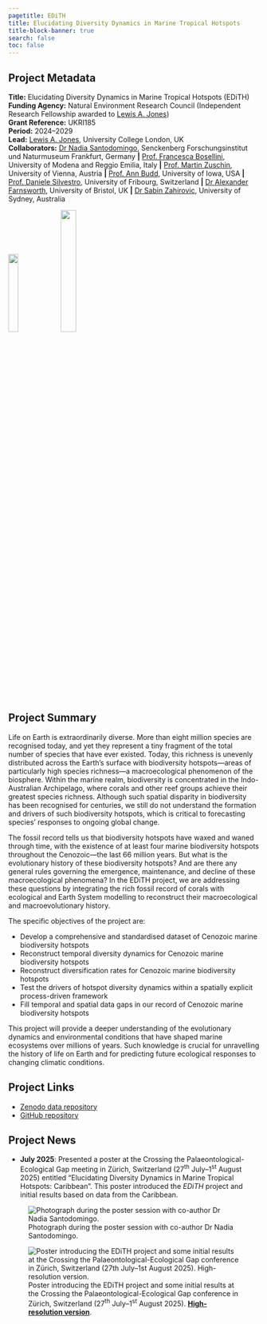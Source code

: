 ```yaml
---
pagetitle: EDiTH
title: Elucidating Diversity Dynamics in Marine Tropical Hotspots
title-block-banner: true
search: false
toc: false
---
```


## Project Metadata

**Title:** Elucidating Diversity Dynamics in Marine Tropical Hotspots (EDiTH)  
**Funding Agency:** Natural Environment Research Council (Independent Research Fellowship awarded to [Lewis A. Jones](https://lewisajones.com))  
**Grant Reference:** UKRI185  
**Period:** 2024–2029  
**Lead:** [Lewis A. Jones](https://lewisajones.com), University College London, UK  
**Collaborators:** [Dr Nadia Santodomingo](https://www.senckenberg.de/de/institute/senckenberg-gesellschaft-fuer-naturforschung-frankfurt-main/abt-marine-zoologie/marine-evertebraten-i/marine-evertebraten-i-team/), Senckenberg Forschungsinstitut und Naturmuseum Frankfurt, Germany **|** [Prof. Francesca Bosellini](https://personale.unimore.it/rubrica/dettaglio/frabos), University of Modena and Reggio Emilia, Italy **|** [Prof. Martin Zuschin](https://ufind.univie.ac.at/en/person.html?id=6551), University of Vienna, Austria **|** [Prof. Ann Budd](https://ees.uiowa.edu/people/ann-budd), University of Iowa, USA **|** [Prof. Daniele Silvestro](https://www.unifr.ch/bio/en/department/staff/alphabetical-list/people/310596/9b4cc), University of Fribourg, Switzerland **|** [Dr Alexander Farnsworth](https://www.bristol.ac.uk/people/person/Alexander-Farnsworth-24da3223-4bc1-4e18-9bcb-eb02a7976395/), University of Bristol, UK **|** [Dr Sabin Zahirovic](https://www.sydney.edu.au/science/about/our-people/academic-staff/sabin-zahirovic.html), University of Sydney, Australia

![](edith.png){width="20%"}
![](UKRI_NERC.png){width="25%"}


## Project Summary

Life on Earth is extraordinarily diverse. More than eight million species are recognised today, and yet they represent a tiny fragment of the total number of species that have ever existed. Today, this richness is unevenly distributed across the Earth’s surface with biodiversity hotspots—areas of particularly high species richness—a macroecological phenomenon of the biosphere. Within the marine realm, biodiversity is concentrated in the Indo-Australian Archipelago, where corals and other reef groups achieve their greatest species richness. Although such spatial disparity in biodiversity has been recognised for centuries, we still do not understand the formation and drivers of such biodiversity hotspots, which is critical to forecasting species’ responses to ongoing global change.

The fossil record tells us that biodiversity hotspots have waxed and waned through time, with the existence of at least four marine biodiversity hotspots throughout the Cenozoic—the last 66 million years. But what is the evolutionary history of these biodiversity hotspots? And are there any general rules governing the emergence, maintenance, and decline of these macroecological phenomena? In the EDiTH project, we are addressing these questions by integrating the rich fossil record of corals with ecological and Earth System modelling to reconstruct their macroecological and macroevolutionary history.

The specific objectives of the project are:

- Develop a comprehensive and standardised dataset of Cenozoic marine biodiversity hotspots
- Reconstruct temporal diversity dynamics for Cenozoic marine biodiversity hotspots
- Reconstruct diversification rates for Cenozoic marine biodiversity hotspots
- Test the drivers of hotspot diversity dynamics within a spatially explicit process-driven framework
- Fill temporal and spatial data gaps in our record of Cenozoic marine biodiversity hotspots

This project will provide a deeper understanding of the evolutionary dynamics and environmental conditions that have shaped marine ecosystems over millions of years. Such knowledge is crucial for unravelling the history of life on Earth and for predicting future ecological responses to changing climatic conditions.

## Project Links

- [Zenodo data repository](https://zenodo.org/communities/edith)
- [GitHub repository](https://github.com/UKRI185)

## Project News

- **July 2025**: Presented a poster at the Crossing the Palaeontological-Ecological Gap meeting in Zürich, Switzerland (27^th^ July--1^st^ August 2025) entitled "Elucidating Diversity Dynamics in Marine Tropical Hotspots: Caribbean". This poster introduced the *EDiTH* project and initial results based on data from the Caribbean.

::: {.grid}

::: {.g-col-8}

![Photograph during the poster session with co-author Dr Nadia Santodomingo.](CPEG2025/presentation.jpg)

:::

::: {.g-col-4}

![Poster introducing the EDiTH project and some initial results at the Crossing the Palaeontological-Ecological Gap conference in Zürich, Switzerland (27^th^ July--1^st^ August 2025). **<a href="CPEG2025/poster.pdf" target="_blank">High-resolution version</a>**.](CPEG2025/poster.png)

:::

:::
